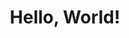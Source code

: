 ---
title: "Hello, World!"
description: "A simple guide to get started with Dropstep."
icon: "hand-wave"
---